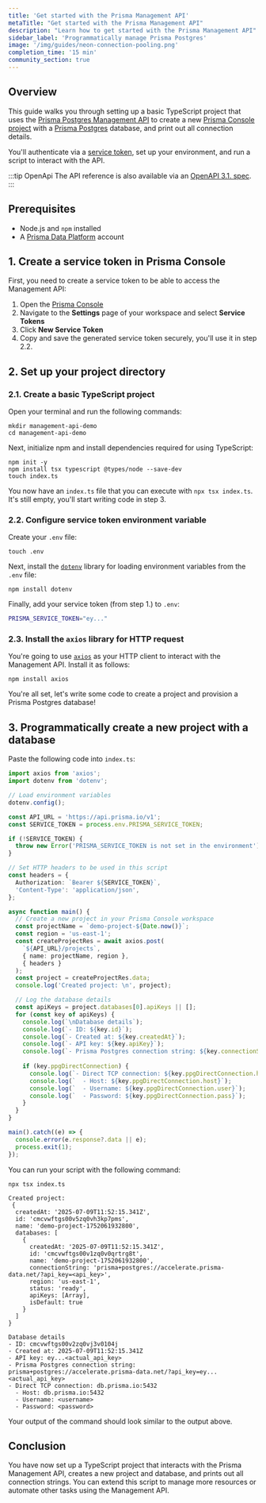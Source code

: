 ```yaml
---
title: 'Get started with the Prisma Management API'
metaTitle: "Get started with the Prisma Management API"
description: "Learn how to get started with the Prisma Management API"
sidebar_label: 'Programmatically manage Prisma Postgres'
image: '/img/guides/neon-connection-pooling.png'
completion_time: '15 min'
community_section: true
---
```


## Overview

This guide walks you through setting up a basic TypeScript project that uses the [Prisma Postgres Management API](/postgres/introduction/management-api) to create a new [Prisma Console project](/platform/about#project) with a [Prisma Postgres](/postgres/introduction/overview) database, and print out all connection details. 

You'll authenticate via a [service token](/postgres/introduction/management-api#service-tokens), set up your environment, and run a script to interact with the API.

:::tip OpenApi
The API reference is also available via an [OpenAPI 3.1. spec](https://api.prisma.io/v1/swagger-editor).
:::

## Prerequisites

- Node.js and `npm` installed
- A [Prisma Data Platform](https://console.prisma.io/) account

## 1. Create a service token in Prisma Console

First, you need to create a service token to be able to access the Management API:

1. Open the [Prisma Console](https://console.prisma.io/)
2. Navigate to the **Settings** page of your workspace and select **Service Tokens**
3. Click **New Service Token**
4. Copy and save the generated service token securely, you'll use it in step 2.2.


## 2. Set up your project directory

### 2.1. Create a basic TypeScript project

Open your terminal and run the following commands:

```terminal
mkdir management-api-demo
cd management-api-demo
```

Next, initialize npm and install dependencies required for using TypeScript:

```terminal
npm init -y
npm install tsx typescript @types/node --save-dev
touch index.ts
```

You now have an `index.ts` file that you can execute with `npx tsx index.ts`. It's still empty, you'll start writing code in step 3.

### 2.2. Configure service token environment variable

Create your `.env` file:

```terminal
touch .env
```

Next, install the [`dotenv`](https://github.com/motdotla/dotenv) library for loading environment variables from the `.env` file:

```terminal
npm install dotenv
```

Finally, add your service token (from step 1.) to `.env`:

```bash
PRISMA_SERVICE_TOKEN="ey..."
```

### 2.3. Install the `axios` library for HTTP request

You're going to use [`axios`](https://github.com/axios/axios/tree/main) as your HTTP client to interact with the Management API. Install it as follows:

```terminal
npm install axios
```

You're all set, let's write some code to create a project and provision a Prisma Postgres database!

## 3. Programmatically create a new project with a database

Paste the following code into `index.ts`:

```ts
import axios from 'axios';
import dotenv from 'dotenv';

// Load environment variables
dotenv.config();

const API_URL = 'https://api.prisma.io/v1';
const SERVICE_TOKEN = process.env.PRISMA_SERVICE_TOKEN;

if (!SERVICE_TOKEN) {
  throw new Error('PRISMA_SERVICE_TOKEN is not set in the environment');
}

// Set HTTP headers to be used in this script
const headers = {
  Authorization: `Bearer ${SERVICE_TOKEN}`,
  'Content-Type': 'application/json',
};

async function main() {
  // Create a new project in your Prisma Console workspace
  const projectName = `demo-project-${Date.now()}`;
  const region = 'us-east-1';
  const createProjectRes = await axios.post(
    `${API_URL}/projects`,
    { name: projectName, region },
    { headers }
  );
  const project = createProjectRes.data;
  console.log('Created project: \n', project);

  // Log the database details
  const apiKeys = project.databases[0].apiKeys || [];
  for (const key of apiKeys) {
    console.log(`\nDatabase details`);
    console.log(`- ID: ${key.id}`);
    console.log(`- Created at: ${key.createdAt}`);
    console.log(`- API key: ${key.apiKey}`);
    console.log(`- Prisma Postgres connection string: ${key.connectionString}`);
    
    if (key.ppgDirectConnection) {
      console.log(`- Direct TCP connection: ${key.ppgDirectConnection.host}`);
      console.log(`  - Host: ${key.ppgDirectConnection.host}`);
      console.log(`  - Username: ${key.ppgDirectConnection.user}`);
      console.log(`  - Password: ${key.ppgDirectConnection.pass}`);
    }
  }
}

main().catch((e) => {
  console.error(e.response?.data || e);
  process.exit(1);
});
```

You can run your script with the following command:

<CodeWithResult expanded={true}>

<cmd>

```terminal
npx tsx index.ts
```

</cmd>

<cmdResult>

```code no-copy
Created project: 
 {
  createdAt: '2025-07-09T11:52:15.341Z',
  id: 'cmcvwftgs00v5zq0vh3kp7pms',
  name: 'demo-project-1752061932800',
  databases: [
    {
      createdAt: '2025-07-09T11:52:15.341Z',
      id: 'cmcvwftgs00v1zq0v0qrtrg8t',
      name: 'demo-project-1752061932800',
      connectionString: 'prisma+postgres://accelerate.prisma-data.net/?api_key=<api_key>',
      region: 'us-east-1',
      status: 'ready',
      apiKeys: [Array],
      isDefault: true
    }
  ]
}

Database details
- ID: cmcvwftgs00v2zq0vj3v0104j
- Created at: 2025-07-09T11:52:15.341Z
- API key: ey...<actual_api_key>
- Prisma Postgres connection string: prisma+postgres://accelerate.prisma-data.net/?api_key=ey...<actual_api_key>
- Direct TCP connection: db.prisma.io:5432
  - Host: db.prisma.io:5432
  - Username: <username>
  - Password: <password>
```

</cmdResult>

</CodeWithResult>

Your output of the command should look similar to the output above.

## Conclusion

You have now set up a TypeScript project that interacts with the Prisma Management API, creates a new project and database, and prints out all connection strings. You can extend this script to manage more resources or automate other tasks using the Management API.